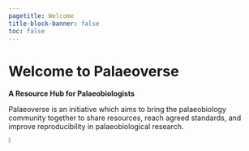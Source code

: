 ```yaml
---
pagetitle: Welcome
title-block-banner: false
toc: false
---
```


# Welcome to Palaeoverse {.center-h1}

::: center

**A Resource Hub for Palaeobiologists**

Palaeoverse is an initiative which aims to bring the palaeobiology community together to share resources, reach agreed standards, and improve reproducibility in palaeobiological research.

[![](images/twitter.png){fig-align="center" width="5%"}](https://twitter.com/ThePalaeoverse)

:::
